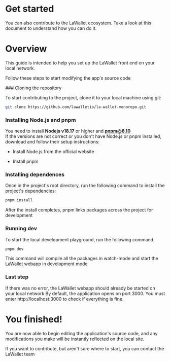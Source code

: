 
# Get started

You can also contribute to the LaWallet ecosystem. Take a look at this document to understand how you can do it.

# Overview

This guide is intended to help you set up the LaWallet front end on your local network.

Follow these steps to start modifying the app's source code

<Steps>
### Cloning the repository

To start contributing to the project, clone it to your local machine using git:

```bash
git clone https://github.com/lawalletio/la-wallet-monorepo.git
```

### Installing Node.js and pnpm

You need to install <strong>Nodejs v18.17</strong> or higher and <strong>pnpm@8.10</strong><br/>
If the versions are not correct or you don't have Node.js or pnpm installed, download and follow their setup instructions:

- Install Node.js from the <Link className="text-blue-500" href="https://nodejs.org/en">official website</Link>

- Install <Link className="text-blue-500" href="https://pnpm.io/installation">pnpm</Link>

### Installing dependences

Once in the project's root directory, run the following command to install the project's dependencies:

```bash
pnpm install
```

After the install completes, pnpm links packages across the project for development

### Running dev

To start the local development playground, run the following command:

```bash
pnpm dev
```

This command will compile all the packages in watch-mode and start the LaWallet webapp in development mode

### Last step

If there was no error, the LaWallet webapp should already be started on your local network
By default, the application opens on port 3000. You must enter http://localhost:3000 to check if everything is fine.

</Steps>

# You finished!

You are now able to begin editing the application's source code, and any modifications you make will be instantly reflected on the local site.

If you want to contribute, but aren't sure where to start, you can contact <Link className="text-blue-500" href="https://discord.lacrypta.ar">the LaWallet team</Link>
